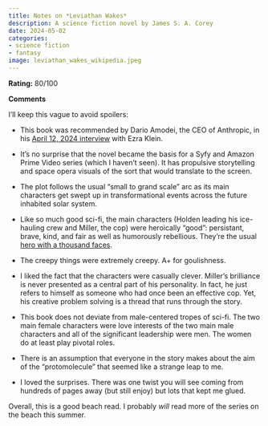 ```yaml
---
title: Notes on *Leviathan Wakes*
description: A science fiction novel by James S. A. Corey
date: 2024-05-02
categories:
- science fiction
- fantasy
image: leviathan_wakes_wikipedia.jpeg
---
```


**Rating:** 80/100

**Comments**

I'll keep this vague to avoid spoilers:

- This book was recommended by Dario Amodei, the CEO of Anthropic, in his [April 12, 2024 interview](https://www.nytimes.com/2024/04/12/opinion/ezra-klein-podcast-dario-amodei.html) with Ezra Klein.

- It's no surprise that the novel became the basis for a Syfy and Amazon Prime Video series (which I haven't seen). It has propulsive storytelling and space opera visuals of the sort that would translate to the screen.

- The plot follows the usual "small to grand scale" arc as its main characters get swept up in transformational events across the future inhabited solar system. 

- Like so much good sci-fi, the main characters (Holden leading his ice-hauling crew and Miller, the cop) were heroically "good": persistant, brave, kind, and fair as well as humorously rebellious. They're the usual [hero with a thousand faces](https://en.wikipedia.org/wiki/The_Hero_with_a_Thousand_Faces).

- The creepy things were extremely creepy. A+ for goulishness. 

- I liked the fact that the characters were casually clever. Miller's brilliance is never presented as a central part of his personality. In fact, he just refers to himself as someone who had once been an effective cop. Yet, his creative problem solving is a thread that runs through the story.

- This book does not deviate from male-centered tropes of sci-fi. The two main female characters were love interests of the two main male characters and all of the significant leadership were men. The women do at least play pivotal roles. 

- There is an assumption that everyone in the story makes about the aim of the "protomolecule" that seemed like a strange leap to me.

- I loved the surprises. There was one twist you will see coming from hundreds of pages away (but still enjoy) but lots that kept me glued.

Overall, this is a good beach read. I probably *will* read more of the series on the beach this summer.